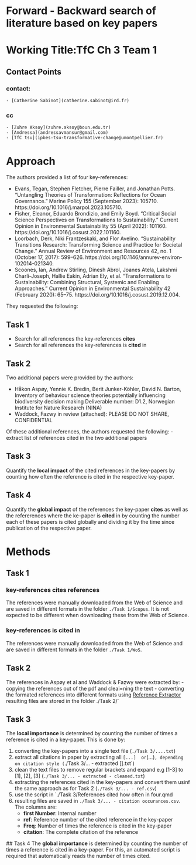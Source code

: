 # Forward - Backward search of literature based on key papers

# Working Title:TfC Ch 3 Team 1

## Contact Points

### contact:
    - [Catherine Sabinot](catherine.sabinot@ird.fr)
### cc
    - [Zuhre Aksoy](zuhre.aksoy@boun.edu.tr)
    - [Andressa](andressavmansur@gmail.com)
    - [TfC tsu](ipbes-tsu-transformative-change@umontpellier.fr)

# Approach
The authors provided a list of four key-references:

- Evans, Tegan, Stephen Fletcher, Pierre Failler, and Jonathan Potts. “Untangling Theories of Transformation: Reflections for Ocean Governance.” Marine Policy 155 (September 2023): 105710. https://doi.org/10.1016/j.marpol.2023.105710.
- Fisher, Eleanor, Eduardo Brondizio, and Emily Boyd. “Critical Social Science Perspectives on Transformations to Sustainability.” Current Opinion in Environmental Sustainability 55 (April 2022): 101160. https://doi.org/10.1016/j.cosust.2022.101160.
- Loorbach, Derk, Niki Frantzeskaki, and Flor Avelino. “Sustainability Transitions Research: Transforming Science and Practice for Societal Change.” Annual Review of Environment and Resources 42, no. 1 (October 17, 2017): 599–626. https://doi.org/10.1146/annurev-environ-102014-021340.
- Scoones, Ian, Andrew Stirling, Dinesh Abrol, Joanes Atela, Lakshmi Charli-Joseph, Hallie Eakin, Adrian Ely, et al. “Transformations to Sustainability: Combining Structural, Systemic and Enabling Approaches.” Current Opinion in Environmental Sustainability 42 (February 2020): 65–75. https://doi.org/10.1016/j.cosust.2019.12.004.

They requested the following:

## Task 1

- Search for all references the key-references **cites**
- Search for all references the key-references is **cited** in

## Task 2
Two additional papers were provided by the authors:

- Håkon Aspøy, Yennie K. Bredin, Berit Junker-Köhler, David N. Barton, Inventory of behaviour science theories potentially influencing biodiversity decision making Deliverable number: D1.2, Norwegian Institute for Nature Research (NINA)
- Waddock, Fazwy in review (attached): PLEASE DO NOT SHARE, CONFIDENTIAL

Of these additional references, the authors requested the following:
- extract list of references cited in the two additional papers

## Task 3
Quantify the **local impact** of the cited references in the key-papers by counting how often the reference is cited in the respective key-paper.

## Task 4
Quantify the **global impact** of the references the key-paper **cites** as well as the refererences where the ke-paper is **cited** in by counting the number each of these papers is cited globally and dividing it by the time since publication of the respective paper.


# Methods
## Task 1
### key-references cites references
The references were manually downloaded from the Web of Science and are saved in different formats in the folder `./Task 1/Scopus`. It is not expected to be different when downloading these from the Web of Science.

### key-references is cited in
The references were manually downloaded from the Web of Science and are saved in different formats in the folder `./Task 1/WoS`.

## Task 2
The references in Aspøy et al and Waddock & Fazwy were extracted by:
- copying the references out of the pdf and cleai=ning the text
- converting the formated references into different formats using [Reference Extractor](https://rintze.zelle.me/ref-extractor/)
resulting files are stored in the folder ./Task 2/`

## Task 3

The **local importance** is determined by counting the number of times a reference is cited in a key-paper. This is done by:

1. converting the key-papers into a single text file (`./Task 3/....txt`)
2. extract all citations in paper by extracting all `[...]
 or `(...)`, depending on citation style (`./Task 3/... - extracted [].txt`)
3. clean the text files to remove regular brackets and expand e.g [1-3] to [1], [2], [3] (`./Task 3/... - extracted - cleaned.txt`)
4. extracting the references cited in the key-papers and convert them usinf the same approach as for Task 2 (`./Task 3/... - ref.csv`)
5. use the script in `./Task 3/References cited how often in four.qmd
6. resulting files are saved in `./Task 3/... - citation occurances.csv`. The columns are:
    - **first Number**: Internal number
    - **ref**: Reference number of the cited reference in the key-paper
    - **Freq**: Number of times the reference is cited in the key-paper
    - **citation**: The complete citation of the reference
 
 ## Task 4
The **global importance** is determined by counting the number of times a reference is cited in a key-paper. 
For this, an automated script is required that automatically reads the number of times cited. 
